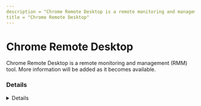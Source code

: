 ```yaml
---
description = "Chrome Remote Desktop is a remote monitoring and management (RMM) tool. More information will be added as it becomes available."
title = "Chrome Remote Desktop"
---
```




# Chrome Remote Desktop

Chrome Remote Desktop is a remote monitoring and management (RMM) tool. More information will be added as it becomes available.

### Details
<Details author={""}
         category={""}
         created={""}
         website={""}
         lastModified={"2-7-2024"}
         privileges={""}
         free={ false }
         verification={ false }
/>

#### Installation Paths
<Card code={ ["remote_host.exe", "remoting_host.exe", "C:\\Program Files (x86)\\Google\\Chrome Remote Desktop\\*", "*\\Google\\Chrome Remote Desktop\\*", "*\\remoting_host.exe"] }/>

#### Supported OS
<Badges color="warning" badges={ ["Windows"] }/>




### Forensic Artifacts




#### Network Artifacts
<EuiSpacer size="xl"/>
<NetworkArtifactsTable data={ [{"Description": "Known remote domains", "Domains": ["*remotedesktop.google.com", "*remotedesktop-pa.googleapis.com", "remotedesktop.google.com", "chromoting-client.talkgadget.google.com", "chromoting-host.talkgadget.google.com", "chromoting-oauth.talkgadget.google.com"], "Ports": []}] }/>




### Detections
- Detects potential network activity of Chrome Remote Desktop RMM tool
  - [Sigma Rule](https://github.com/magicsword-io/LOLRMM/blob/main/detections/sigma/chrome_remote_desktop_network_sigma.yml)
- Detects potential processes activity of Chrome Remote Desktop RMM tool
  - [Sigma Rule](https://github.com/magicsword-io/LOLRMM/blob/main/detections/sigma/chrome_remote_desktop_processes_sigma.yml)

### References
- [https://support.google.com/chrome/a/answer/2799701?hl=en](https://support.google.com/chrome/a/answer/2799701?hl=en)

